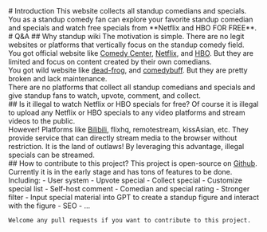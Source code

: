 

<div className='about-container'>
  # Introduction
  This website collects all standup comedians and specials. 
  You as a standup comedy fan can explore your favorite standup comedian and specials and watch free specials from **Netflix and HBO FOR FREE**.
  <br />
  # Q&A
    ## Why standup wiki
  The motivation is simple. There are no legit websites or platforms that vertically focus on the standup comedy field.
    <br />
  You got official website like 
    <a href="http://www.cc.com" target="_blank">Comedy Center</a>,
    <a href="https://www.netflix.com/jp-en/browse/genre/11559" target="_blank">Netflix</a>,
    and 
    <a href="https://www.hbo.com/specials" target="_blank">HBO</a>. But they are limited and focus on content created by their own comedians.
  <br />
  You got wild website like 
    <a href="https://www.dead-frog.com/" target="_blank">dead-frog</a>,
    and 
    <a href="https://comedybuff.com/" target="_blank">comedybuff</a>. But they are pretty broken and lack maintenance.
  <br />
  There are no platforms that collect all standup comedians and specials and give standup fans to watch, upvote, comment, and collect.
  <br />
  ## Is it illegal to watch Netflix or HBO specials for free?
  Of course it is illegal to upload any Netflix or HBO specials to any video platforms and stream videos to the public.
  <br />
  However!
  Platforms like <a href="https://www.bilibili.com/" target="_blank">Bilibili</a>, flixhq, remotestream, kissAsian, etc.
  They provide service that can directly stream media to the browser without restriction.
    It is the land of outlaws! By leveraging this advantage, illegal specials can be streamed.
  <br />
  ## How to contribute to this project?
    This project is open-source on 
    <a href="https://github.com/FTAndy/stand-up-wiki-client-nextjs" target="_blank">Github</a>.
    Currently it is in the early stage and has tons of features to be done. Including:
    - User system
    - Upvote special 
    - Collect special 
    - Customize special list 
    - Self-host comment
    - Comedian and special rating
    - Stronger filter
    - Input special material into GPT to create a standup figure and interact with the figure
    - SEO
    - ...

    Welcome any pull requests if you want to contribute to this project.

</div>

